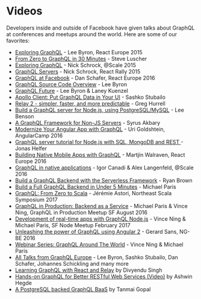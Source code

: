 # Videos

Developers inside and outside of Facebook have given talks about GraphQL at conferences and meetups around the world. Here are some of our favorites:

- [Exploring GraphQL](https://youtube.com/watch?v=WQLzZf34FJ8) - Lee Byron, React Europe 2015
- [From Zero to GraphQL in 30 Minutes](https://youtube.com/watch?v=UBGzsb2UkeY) - Steve Luscher
- [Exploring GraphQL](https://youtube.com/watch?v=_9RgHXqH8J0) - Nick Schrock, @Scale 2015
- [GraphQL Servers](https://www.youtube.com/watch?v=KOudxKJXsjc) - Nick Schrock, React Rally 2015
- [GraphQL at Facebook](https://youtube.com/watch?v=etax3aEe2dA) - Dan Schafer, React Europe 2016
- [GraphQL Source Code Overview](https://youtube.com/watch?v=IqtYr6RX32Q) - Lee Byron
- [GraphQL Future](https://youtube.com/watch?v=ViXL0YQnioU) - Lee Byron & Laney Kuenzel
- [Apollo Client: Put GraphQL Data in Your UI](https://www.youtube.com/watch?v=u1E0CbGeICo) - Sashko Stubailo
- [Relay 2 - simpler, faster, and more predictable](https://www.youtube.com/watch?v=OEfUBN9dAI8) - Greg Hurrell
- [Build a GraphQL server for Node.js, using PostgreSQL/MySQL](https://www.youtube.com/watch?v=DNPVqK_woRQ) - Lee Benson
- [A GraphQL Framework for Non-JS Servers](https://www.youtube.com/watch?v=RNoyPSrQyPs) - Syrus Akbary
- [Modernize Your Angular App with GraphQL](https://www.youtube.com/watch?v=E8feZBidZcs) - Uri Goldshtein, AngularCamp 2016
- [GraphQL server tutorial for Node.js with SQL, MongoDB and REST ](https://www.youtube.com/watch?v=PHabPhgRUuU) - Jonas Helfer
- [Building Native Mobile Apps with GraphQL](https://www.youtube.com/watch?v=z5rz3saDPJ8) - Martjin Walraven, React Europe 2016
- [GraphQL in native applications](https://atscaleconference.com/videos/graphql-in-native-applications-at-scale/) - Igor Canadi & Alex Langenfeld, @Scale 2016
- [Build a GraphQL Backend with the Serverless Framework](https://acloud.guru/learn/serverless-with-graphql) - Ryan Brown
- [Build a Full GraphQL Backend in Under 5 Minutes](https://www.youtube.com/watch?v=bJ8pnYd6jPQ) - Michael Paris
- [GraphQL: From Zero to Scala](https://www.youtube.com/watch?v=6ttypoLyRaU) - Jérémie Astori, Northeast Scala Symposium 2017
- [GraphQL in Production: Backend as a Service](https://www.youtube.com/watch?v=U2NKoStGBvE) - Michael Paris & Vince Ning, GraphQL in Production Meetup SF August 2016
- [Development of real-time apps with GraphQL Node.js](https://youtu.be/yh_A6CEqsSM) - Vince Ning & Michael Paris, SF Node Meetup February 2017
- [Unleashing the power of GraphQL using Angular 2](https://www.youtube.com/watch?v=VYpJ9pfugM8) - Gerard Sans, NG-BE 2016
- [Webinar Series: GraphQL Around The World](https://graphql-world.com/webinar) - Vince Ning & Michael Paris
- [All Talks from GraphQL Europe](https://www.youtube.com/playlist?list=PLn2e1F9Rfr6n_WFm9fPE-_wYPrYvSTySt) - Lee Byron, Sashko Stubailo, Dan Schafer, Johannes Schickling and many more
- [Learning GraphQL with React and Relay](https://www.packtpub.com/application-development/learning-graphql-react-and-relay-video) by Divyendu Singh
- [Hands-on GraphQL for Better RESTful Web Services (Video)](https://www.packtpub.com/application-development/hands-graphql-better-restful-web-services-video) by Ashwin Hegde
- [A PostgreSQL backed GraphQL BaaS](https://www.youtube.com/watch?v=neIZcc8y3B0) by Tanmai Gopal
